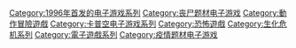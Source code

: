 {{DEFAULTSORT:Biohazard}}
[[Category:1996年首发的电子游戏系列|Category:1996年首发的电子游戏系列]]
[[Category:丧尸题材电子游戏|Category:丧尸题材电子游戏]]
[[Category:動作冒險遊戲|Category:動作冒險遊戲]]
[[Category:卡普空电子游戏系列|Category:卡普空电子游戏系列]]
[[Category:恐怖遊戲|Category:恐怖遊戲]]
[[Category:生化危机系列|Category:生化危机系列]]
[[Category:電子遊戲系列|Category:電子遊戲系列]]
[[Category:疫情题材电子游戏|Category:疫情题材电子游戏]]